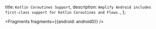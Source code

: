   title: `Kotlin Coroutines Support`,
  description: `Amplify Android includes first-class support for Kotlin Coroutines and Flows.`,
};


<Fragments fragments={{android: android0}} />
